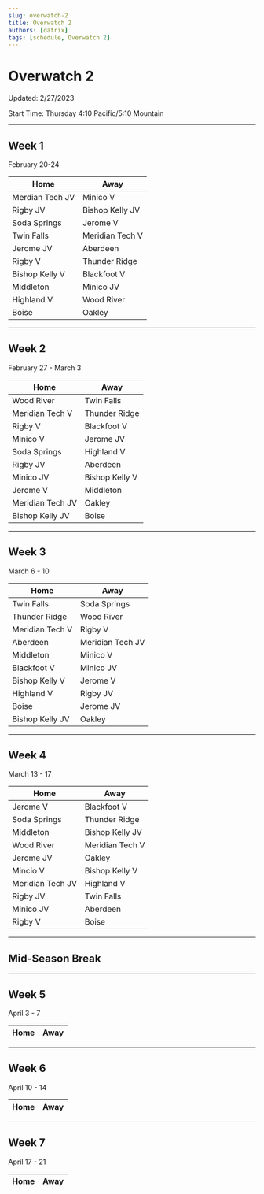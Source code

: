 ```yaml
---
slug: overwatch-2
title: Overwatch 2
authors: [datrix]
tags: [schedule, Overwatch 2]
---
```


# Overwatch 2
Updated: 2/27/2023

Start Time: Thursday 4:10 Pacific/5:10 Mountain

---
## Week 1
February 20-24

| Home | Away |
|---|---|
|Merdian Tech JV	|	Minico V|
|Rigby JV	|	Bishop Kelly JV|
|Soda Springs	|	Jerome V|
|Twin Falls	|	Meridian Tech V|
|Jerome JV	|	Aberdeen|
|Rigby V	|	Thunder Ridge|
|Bishop Kelly V	|	Blackfoot V|
|Middleton 	|	Minico JV|
|Highland V	|	Wood River|
|Boise	|	Oakley|

---
## Week 2
February 27 - March 3

| Home | Away |
|---|---|
|Wood River	|	Twin Falls|
|Meridian Tech V	|	Thunder Ridge|
|Rigby V	|	Blackfoot V|
|Minico V	|	Jerome JV|
|Soda Springs	|	Highland V|
|Rigby JV	|	Aberdeen|
|Minico JV	|	Bishop Kelly V|
|Jerome V	|	Middleton|
|Meridian Tech JV	|	Oakley|
|Bishop Kelly JV	|	Boise|

---
## Week 3
March 6 - 10

| Home | Away |
|---|---|
|Twin Falls	|	Soda Springs|
|Thunder Ridge	|	Wood River|
|Meridian Tech V	|	Rigby V|
|Aberdeen	|	Meridian Tech JV|
|Middleton 	|	Minico V|
|Blackfoot V	|	Minico JV|
|Bishop Kelly V	|	Jerome V|
|Highland V	|	Rigby JV|
|Boise	|	Jerome JV|
|Bishop Kelly JV	|	Oakley|

---
## Week 4
March 13 - 17

| Home | Away |
|---|---|
|Jerome V	|	Blackfoot V|
|Soda Springs	|	Thunder Ridge|
|Middleton 	|	Bishop Kelly JV|
|Wood River	|	Meridian Tech V|
|Jerome JV	|	Oakley|
|Mincio V	|	Bishop Kelly V|
|Meridian Tech JV	|	Highland V|
|Rigby JV	|	Twin Falls|
|Minico JV	|	Aberdeen|
|Rigby V	|	Boise|

---
## Mid-Season Break
---
## Week 5
April 3 - 7

| Home | Away |
|---|---|

---
## Week 6
April 10 - 14

| Home | Away |
|---|---|

---
## Week 7
April 17 - 21

| Home | Away |
|---|---|